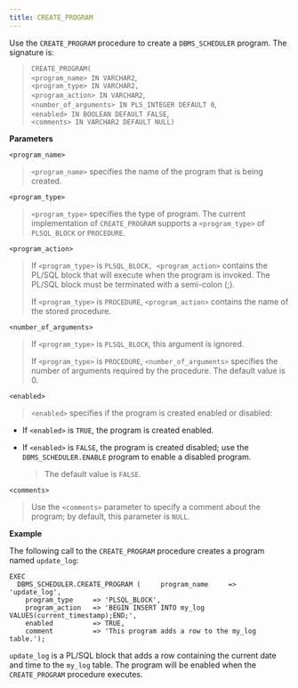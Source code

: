 ```yaml
---
title: CREATE_PROGRAM
---
```


Use the `CREATE_PROGRAM` procedure to create a `DBMS_SCHEDULER` program.
The signature is:

> `CREATE_PROGRAM(`  
> `<program_name> IN VARCHAR2`,  
> `<program_type> IN VARCHAR2,`  
> `<program_action> IN VARCHAR2`,  
> `<number_of_arguments> IN PLS_INTEGER DEFAULT 0`,  
> `<enabled> IN BOOLEAN DEFAULT FALSE`,  
> `<comments> IN VARCHAR2 DEFAULT NULL)`

**Parameters**

`<program_name>`

> `<program_name>` specifies the name of the program that is being
> created.

`<program_type>`

> `<program_type>` specifies the type of program. The current
> implementation of `CREATE_PROGRAM` supports a `<program_type>` of
> `PLSQL_BLOCK` or `PROCEDURE`.

`<program_action>`

> If `<program_type>` is `PLSQL_BLOCK, <program_action>` contains the
> PL/SQL block that will execute when the program is invoked. The PL/SQL
> block must be terminated with a semi-colon (;).
> 
> If `<program_type>` is `PROCEDURE`, `<program_action>` contains the
> name of the stored procedure.

`<number_of_arguments>`

> If `<program_type>` is `PLSQL_BLOCK`, this argument is ignored.
> 
> If `<program_type>` is `PROCEDURE`, `<number_of_arguments>` specifies
> the number of arguments required by the procedure. The default value
> is 0.

`<enabled>`

> `<enabled>` specifies if the program is created enabled or disabled:

  - If `<enabled>` is `TRUE`, the program is created enabled.

  - If `<enabled>` is `FALSE`, the program is created disabled; use the
    `DBMS_SCHEDULER.ENABLE` program to enable a disabled program.
    
    > The default value is `FALSE`.

`<comments>`

> Use the `<comments>` parameter to specify a comment about the program;
> by default, this parameter is `NULL`.

**Example**

The following call to the `CREATE_PROGRAM` procedure creates a program
named `update_log`:

``` text
EXEC
  DBMS_SCHEDULER.CREATE_PROGRAM (     program_name     => 'update_log',
    program_type     => 'PLSQL_BLOCK',
    program_action   => 'BEGIN INSERT INTO my_log VALUES(current_timestamp);END;',
    enabled          => TRUE,
    comment          => 'This program adds a row to the my_log table.');
```

`update_log` is a PL/SQL block that adds a row containing the current
date and time to the `my_log` table. The program will be enabled when
the `CREATE_PROGRAM` procedure executes.
